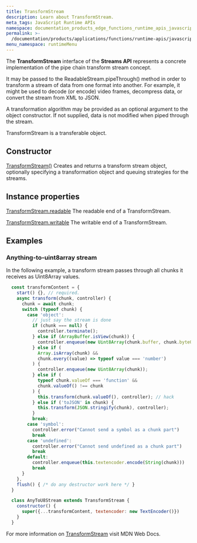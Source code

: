 ```yaml
---
title: TransformStream
description: Learn about TransformStream.
meta_tags: JavaScript Runtime APIs
namespace: documentation_products_edge_functions_runtime_apis_javascript_transform_stream
permalink: >-
  /documentation/products/applications/functions/runtime-apis/javascript/transform-stream/
menu_namespace: runtimeMenu
---
```


The **TransformStream** interface of the **Streams API** represents a concrete implementation of the pipe chain transform stream concept.

It may be passed to the ReadableStream.pipeThrough() method in order to transform a stream of data from one format into another. For example, it might be used to decode (or encode) video frames, decompress data, or convert the stream from XML to JSON.

A transformation algorithm may be provided as an optional argument to the object constructor. If not supplied, data is not modified when piped through the stream.

TransformStream is a transferable object.

## Constructor

[TransformStream()](https://developer.mozilla.org/en-US/docs/Web/API/TransformStream/TransformStream)
Creates and returns a transform stream object, optionally specifying a transformation object and queuing strategies for the streams.

## Instance properties

[TransformStream.readable](https://developer.mozilla.org/en-US/docs/Web/API/TransformStream/readable)
The readable end of a TransformStream.

[TransformStream.writable](https://developer.mozilla.org/en-US/docs/Web/API/TransformStream/writable)
The writable end of a TransformStream.

## Examples

### Anything-to-uint8array stream

In the following example, a transform stream passes through all chunks it receives as Uint8Array values.

```js
  const transformContent = {
    start() {}, // required.
    async transform(chunk, controller) {
      chunk = await chunk;
      switch (typeof chunk) {
        case 'object':
          // just say the stream is done
          if (chunk === null) {
            controller.terminate();
          } else if (ArrayBuffer.isView(chunk)) {
            controller.enqueue(new Uint8Array(chunk.buffer, chunk.byteOffset, chunk.byteLength));
          } else if (
            Array.isArray(chunk) &&
            chunk.every((value) => typeof value === 'number')
          ) {
            controller.enqueue(new Uint8Array(chunk));
          } else if (
            typeof chunk.valueOf === 'function' &&
            chunk.valueOf() !== chunk
          ) {
            this.transform(chunk.valueOf(), controller); // hack
          } else if ('toJSON' in chunk) {
            this.transform(JSON.stringify(chunk), controller);
          }
          break;
        case 'symbol':
          controller.error("Cannot send a symbol as a chunk part")
          break
        case 'undefined':
          controller.error("Cannot send undefined as a chunk part")
          break
        default:
          controller.enqueue(this.textencoder.encode(String(chunk)))
          break
      }
    },
    flush() { /* do any destructor work here */ }
  }

  class AnyToU8Stream extends TransformStream {
    constructor() {
      super({...transformContent, textencoder: new TextEncoder()})
    }
  }
```

For more information on [TransformStream](https://developer.mozilla.org/en-US/docs/Web/API/TransformStream) visit MDN Web Docs.




